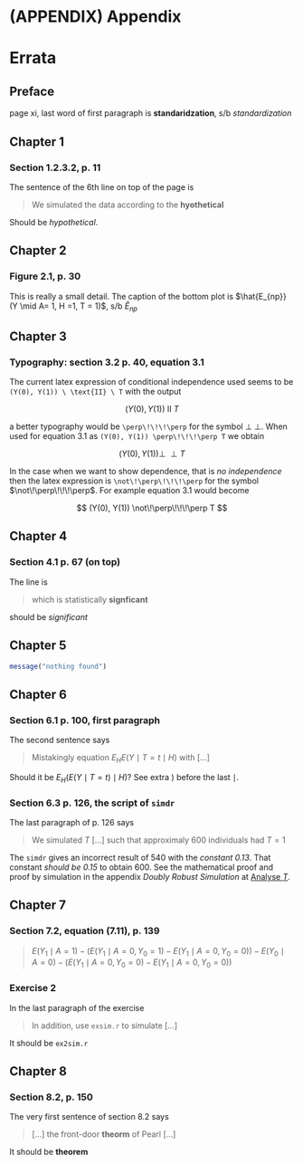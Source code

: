 # (APPENDIX) Appendix {-}

# Errata {#errata}

## Preface

page xi, last word of first paragraph is **standaridzation**, 
s/b *standardization*

## Chapter 1

### Section 1.2.3.2, p. 11

The sentence of the 6th line on top of the page is

> We simulated the data according to the **hyothetical**

Should be *hypothetical*.

## Chapter 2

### Figure 2.1, p. 30

This is really a small detail. The caption of the bottom plot is
$\hat{E_{np}}(Y \mid A= 1, H =1, T = 1)$, s/b $\hat{E}_{np}$


## Chapter 3

### Typography: section 3.2 p. 40, equation 3.1

The current latex expression of conditional independence used seems to be
`(Y(0), Y(1)) \ \text{II} \ T` with the output

$$
(Y(0), Y(1)) \ \text{II} \ T
$$

a better typography would be `\perp\!\!\!\perp` for the symbol $\perp\!\!\!\perp$. 
When used for  equation 3.1 as `(Y(0), Y(1)) \perp\!\!\!\perp T` we obtain


$$
(Y(0), Y(1)) \perp\!\!\!\perp T
$$

In the case when we want to show dependence, that is *no independence* then
the latex expression is `\not\!\perp\!\!\!\perp` for the symbol
$\not\!\perp\!\!\!\perp$. For example equation 3.1 would become


$$
(Y(0), Y(1)) \not\!\perp\!\!\!\perp T
$$

## Chapter 4

### Section 4.1 p. 67 (on top)

The line is

> which is statistically **signficant**

should be *significant*


## Chapter 5

```r
message("nothing found")
```


## Chapter 6

### Section 6.1 p. 100, first paragraph

The second sentence says

> Mistakingly equation $E_H E(Y \mid T=t \mid H)$ with [...]

Should it be $E_H (E(Y \mid T=t) \mid H)$? See extra $)$ before the last $\mid$.

### Section 6.3 p. 126, the script of `simdr`

The last paragraph of p. 126 says

> We simulated $T$ [...] such that approximaly 600 individuals had $T=1$

The `simdr` gives an incorrect result of 540 with the *constant 0.13*. That
constant *should be 0.15* to obtain 600. See the mathematical proof and proof by
simulation in the appendix *Doubly Robust Simulation* at [Analyse $T$](#errata6a).


## Chapter 7

### Section 7.2, equation (7.11), p. 139

> $E(Y_1 \mid A=1) - (E(Y_1\mid A=0, Y_0=1) - E(Y_1\mid A=0, Y_0=0)) - 
E(Y_0 \mid A=0) - (E(Y_1\mid A=0, Y_0=0) - E(Y_1\mid A=0, Y_0=0))$

### Exercise 2

In the last paragraph of the exercise

> In addition, use `exsim.r` to simulate [...]

It should be `ex2sim.r`


## Chapter 8

### Section 8.2, p. 150

The very first sentence of section 8.2 says

> [...] the front-door **theorm** of Pearl [...]

It should be **theorem**
